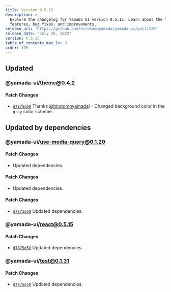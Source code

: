 ```yaml
---
title: Version 0.5.15
description: >-
  Explore the changelog for Yamada UI version 0.5.15. Learn about the latest
  features, bug fixes, and improvements.
release_url: "https://github.com/hirotomoyamada/yamada-ui/pull/139"
release_date: "July 25, 2023"
version: 0.5.15
table_of_contents_max_lv: 3
order: 109
---
```


## Updated

### @yamada-ui/theme@0.4.2

#### Patch Changes

- [`d7875d58`](https://github.com/hirotomoyamada/yamada-ui/commit/d7875d585317e3f05ed97268a9d4227c3fbb310d) Thanks [@hirotomoyamada](https://github.com/hirotomoyamada)! - Changed background color in the `gray` color scheme.

## Updated by dependencies

### @yamada-ui/use-media-query@0.1.20

#### Patch Changes

- Updated dependencies.

#### Patch Changes

- Updated dependencies.

#### Patch Changes

- [`d7875d58`](https://github.com/hirotomoyamada/yamada-ui/commit/d7875d585317e3f05ed97268a9d4227c3fbb310d) Updated dependencies.

### @yamada-ui/react@0.5.15

#### Patch Changes

- [`d7875d58`](https://github.com/hirotomoyamada/yamada-ui/commit/d7875d585317e3f05ed97268a9d4227c3fbb310d) Updated dependencies.

### @yamada-ui/test@0.1.31

#### Patch Changes

- [`d7875d58`](https://github.com/hirotomoyamada/yamada-ui/commit/d7875d585317e3f05ed97268a9d4227c3fbb310d) Updated dependencies.
